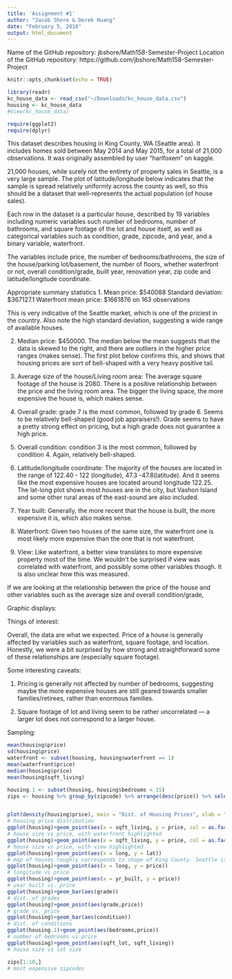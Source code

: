 ```yaml
---
title: 'Assignment #1'
author: "Jacob Shore & Derek Huang"
date: "February 5, 2018"
output: html_document
---
```


Name of the GitHub repository: jbshore/Math158-Semester-Project
Location of the GitHub repository: https://github.com/jbshore/Math158-Semester-Project

```r
knitr::opts_chunk$set(echo = TRUE)
```


```r
library(readr)
kc_house_data <- read_csv("~/Downloads/kc_house_data.csv")
housing <- kc_house_data
#View(kc_house_data)

require(ggplot2)
require(dplyr)
```

This dataset describes housing in King County, WA (Seattle area). It includes homes sold between May 2014 and May 2015, for a total of 21,000 observations. It was originally assembled by user "harlfoxem" on kaggle.

21,000 houses, while surely not the entirety of property sales in Seattle, is a very large sample. The plot of latitude/longitude below indicates that the sample is spread relatively uniformly across the county as well, so this should be a dataset that well-represents the actual population (of house sales).

Each row in the dataset is a particular house, described by 19 variables including numeric variables such number of bedrooms, number of bathrooms, and square footage of the lot and house itself, as well as categorical variables such as condition, grade, zipcode, and year, and a binary variable, waterfront.

The variables include price, the number of bedrooms/bathrooms, the size of the house/parking lot/basement, the number of floors, whether waterfront or not, overall condition/grade, built year, renovation year, zip code and latitude/longitude coordinate.  

Appropriate summary statistics
1. Mean price: $540088 
Standard deviation: $367127.1
Waterfront mean price: $1661876 on 163 observations

This is very indicative of the Seattle market, which is one of the priciest in the country. Also note the high standard deviation, suggesting a wide range of available houses.

2. Median price: $450000. The median below the mean suggests that the data is skewed to the right, and there are outliers in the higher price ranges (makes sense). The first plot below confirms this, and shows that housing prices are sort of bell-shaped with a very heavy positive tail.

3. Average size of the house/Living room area: The average square footage of the house is 2080. There is a positive relationship between the price and the living room area. The bigger the living space, the more expensive the house is, which makes sense. 

4. Overall grade: grade 7 is the most common, followed by grade 6. Seems to be relatively bell-shaped (good job appraisers!). Grade seems to have a pretty strong effect on pricing, but a high grade does not guarantee a high price.

5. Overall condition: condition 3 is the most common, followed by condition 4. Again, relatively bell-shaped.

6. Latitude/longitude coordinate: The majority of the houses are located in the range of 122.40 - 122 (longitude), 47.3 -47.8(latitude). And it seems like the most expensive houses are located around longitude 122.25. The lat-long plot shows most houses are in the city, but Vashon Island and some other rural areas of the east-sound are also included.

7. Year built: Generally, the more recent that the house is built, the more expensive it is, which also makes sense. 

8. Waterfront: Given two houses of the same size, the waterfront one is most likely more expensive than the one that is not waterfront.

9. View: Like waterfront, a better view translates to more expensive property most of the time. We wouldn't be surprised if view was correlated with waterfront, and possibly some other variables though. It is also unclear how this was measured.


If we are looking at the relationship between the price of the house and other variables such as the average size and overall condition/grade, 




Graphic displays:




Things of interest: 

Overall, the data are what we expected. Price of a house is generally affected by variables such as waterfront, square footage, and location. Honestly, we were a bit surprised by how strong and straightforward some of these relationships are (especially square footage). 

Some interesting caveats: 

1. Pricing is generally not affected by number of bedrooms, suggesting maybe the more expensive houses are still geared towards smaller families/retirees, rather than enormous families.

2. Square footage of lot and living seem to be rather uncorrelated --- a larger lot does not correspond to a larger house. 

Sampling:


```r
mean(housing$price)
sd(housing$price)
waterfront <- subset(housing, housing$waterfront == 1)
mean(waterfront$price)
median(housing$price)
mean(housing$sqft_living)

housing.1 <- subset(housing, housing$bedrooms < 15)
zips <- housing %>% group_by(zipcode) %>% arrange(desc(price)) %>% select(zipcode, price)


plot(density(housing$price), main = "Dist. of Housing Prices", xlab = "price")
# housing price distribution
ggplot(housing)+geom_point(aes(x = sqft_living, y = price, col = as.factor(waterfront)))
# house size vs price, with waterfront highlighted
ggplot(housing)+geom_point(aes(x = sqft_living, y = price, col = as.factor(view)))
# house size vs price, with view highlighted
ggplot(housing)+geom_point(aes(x = long, y = lat))
# map of houses roughly corresponds to shape of King County. Seattle is visible between lat 47.4-47.6 and long -122.35-122.25
ggplot(housing)+geom_point(aes(x = long, y = price))
# longitude vs price
ggplot(housing)+geom_point(aes(x = yr_built, y = price))
# year built vs. price
ggplot(housing)+geom_bar(aes(grade))
# dist. of grades
ggplot(housing)+geom_point(aes(grade,price))
# grade vs. price
ggplot(housing)+geom_bar(aes(condition))
# dist. of conditions
ggplot(housing.1)+geom_point(aes(bedrooms,price))
# number of bedrooms vs price
ggplot(housing)+geom_point(aes(sqft_lot, sqft_living))
# house size vs lot size

zips[1:10,]
# most expensive zipcodes
```

